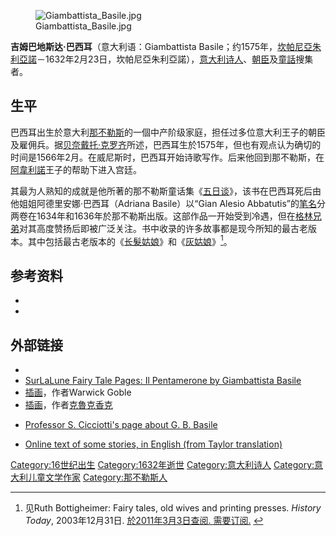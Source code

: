 {{noteTA
|1=zh-cn:巴西耳;zh-tw:巴吉雷;
|2=zh:阿韋利諾;zh-tw:阿維利諾;
|3=zh-cn:克罗齐;zh-tw:克羅采;
}}
[[Image:Giambattista_Basile.jpg|thumb]]

'''吉姆巴地斯达·巴西耳'''（意大利语：Giambattista Basile；约1575年，[[坎帕尼亞朱利亞諾|坎帕尼亞朱利亞諾]]－1632年2月23日，坎帕尼亞朱利亞諾），[[意大利|意大利]][[诗人|诗人]]、[[朝臣|朝臣]]及[[童話|童話]]搜集者。

== 生平 ==
巴西耳出生於意大利[[那不勒斯|那不勒斯]]的一個中产阶级家庭，担任过多位意大利王子的朝臣及雇佣兵。据[[贝奈戴托·克罗齐|贝奈戴托·克罗齐]]所述，巴西耳生於1575年，但也有观点认为确切的时间是1566年2月。在威尼斯时，巴西耳开始诗歌写作。后来他回到那不勒斯，在[[阿韋利諾|阿韋利諾]]王子的帮助下进入宫廷。

其最为人熟知的成就是他所著的那不勒斯童话集《[[五日谈|五日谈]]》，该书在巴西耳死后由他姐姐阿德里安娜·巴西耳（Adriana Basile）以“Gian Alesio Abbatutis”的[[笔名|笔名]]分两卷在1634年和1636年於那不勒斯出版。这部作品一开始受到冷遇，但在[[格林兄弟|格林兄弟]]对其高度赞扬后即被广泛关注{{Sfn|Croce|2001|pp=888–889}}。书中收录的许多故事都是现今所知的最古老版本{{Sfn|Swann Jones|1995|p=38}}。其中包括最古老版本的《[[长髮姑娘|长髮姑娘]]》和《[[灰姑娘|灰姑娘]]》<ref>见Ruth Bottigheimer: Fairy tales, old wives and printing presses. ''History Today'', 2003年12月31日. [http://www.historytoday.com/ruth-bottigheimer/fairy-tales-old-wives-and-printing-presses 於2011年3月3日查阅. 需要订阅.] {{Wayback|url=http://www.historytoday.com/ruth-bottigheimer/fairy-tales-old-wives-and-printing-presses |date=20180720081233 }}</ref>。

== 参考资料 ==
{{Reflist|colwidth=20em|refs=
}}
{{Refbegin}}
*{{Cite encyclopedia
 |last=Croce |first=Benedetto |year=2001
 |title=The Fantastic Accomplishment of Giambattista Basile and His ''Tale of Tales''
 |editor-last=Zipes |editor-first=Jack
 |encyclopedia=The Great Fairy Tale Tradition: From Straparola and Basile to the Brothers Grimm
 |location=纽约 |publisher=W W Norton |isbn=0-393-97636-X |ref=harv
}}
*{{Cite book
 |last=Swann Jones |first=Steven |year=1995
 |title=The Fairy Tale: The Magic Mirror of Imagination
 |location=纽约 |publisher=Twayne |isbn=0-8057-0950-9 |ref=harv
}}
{{Refend}}

== 外部链接 ==
* {{gutenberg author|id=Giambattista_Basile|name=Giambattista Basile}}
* [http://www.surlalunefairytales.com/pentamerone/index.html SurLaLune Fairy Tale Pages: Il Pentamerone by Giambattista Basile] {{Wayback|url=http://www.surlalunefairytales.com/pentamerone/index.html |date=20200504083649 }}
* [https://web.archive.org/web/20110514095126/http://www.surlalunefairytales.com/illustrations/pentamerone/goblepentamerone.html 插画]，作者Warwick Goble
* [https://web.archive.org/web/20110514094710/http://www.surlalunefairytales.com/illustrations/pentamerone/cruikpentamerone.html 插画]，作者[[克魯克香克|克魯克香克]]
* {{it}}[http://digilander.libero.it/davis2/lezioni/fotoquarta/g.b%20basile.htm Professor S. Cicciotti's page about G. B. Basile]{{Wayback|url=http://digilander.libero.it/davis2/lezioni/fotoquarta/g.b%20basile.htm |date=20161211005804 }}
* [http://www.timsheppard.co.uk/story/stories/pentamerone.html Online text of some stories, in English (from Taylor translation)] {{Wayback|url=http://www.timsheppard.co.uk/story/stories/pentamerone.html |date=20120204070005 }}

{{Authority control}}
{{DEFAULTSORT:J吉}}
[[Category:16世纪出生|Category:16世纪出生]]
[[Category:1632年逝世|Category:1632年逝世]]
[[Category:意大利诗人|Category:意大利诗人]]
[[Category:意大利儿童文学作家|Category:意大利儿童文学作家]]
[[Category:那不勒斯人|Category:那不勒斯人]]